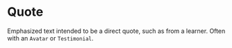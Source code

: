 
<Meta title="Labs/Brand/Atoms/Quote" component={Quote} />

# Quote

<StoryStatus status="ready" />

Emphasized text intended to be a direct quote, such as from a learner.
Often with an `Avatar` or `Testimonial`.

<Preview withSource="open">
  <Story name="Quote">
    <Quote
      text={text(
        'Text',
        'Codecademy’s small lessons really help a person who has trouble focusing on long lessons.'
      )}
    />
  </Story>
</Preview>

<Props story="Quote" of={Quote} />
